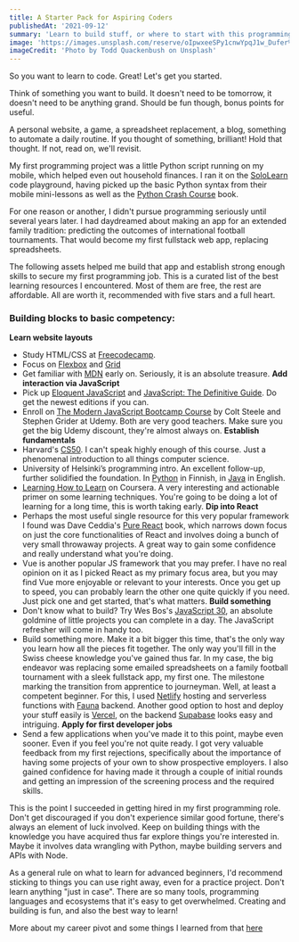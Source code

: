 ```yaml
---
title: A Starter Pack for Aspiring Coders
publishedAt: '2021-09-12'
summary: 'Learn to build stuff, or where to start with this programming lark?'
image: 'https://images.unsplash.com/reserve/oIpwxeeSPy1cnwYpqJ1w_Dufer%20Collateral%20test.jpg?ixlib=rb-1.2.1&ixid=MnwxMjA3fDB8MHxwaG90by1wYWdlfHx8fGVufDB8fHx8&auto=format&fit=crop&w=1516&q=80'
imageCredit: 'Photo by Todd Quackenbush on Unsplash'
---
```


So you want to learn to code. Great! Let's get you started.

Think of something you want to build. It doesn't need to be tomorrow, it doesn't need to be anything grand. Should be fun though, bonus points for useful.

A personal website, a game, a spreadsheet replacement, a blog, something to automate a daily routine. If you thought of something, brilliant! Hold that thought. If not, read on, we'll revisit.

My first programming project was a little Python script running on my mobile, which helped even out household finances. I ran it on the [SoloLearn](https://www.sololearn.com) code playground, having picked up the basic Python syntax from their mobile mini-lessons as well as the [Python Crash Course](https://nostarch.com/pythoncrashcourse2e) book.

For one reason or another, I didn't pursue programming seriously until several years later. I had daydreamed about making an app for an extended family tradition: predicting the outcomes of international football tournaments. That would become my first fullstack web app, replacing spreadsheets.

The following assets helped me build that app and establish strong enough skills to secure my first programming job. This is a curated list of the best learning resources I encountered. Most of them are free, the rest are affordable. All are worth it, recommended with five stars and a full heart.

### Building blocks to basic competency:

**Learn website layouts**

- Study HTML/CSS at [Freecodecamp](https://www.freecodecamp.org/).
- Focus on [Flexbox](https://flexboxfroggy.com/) and [Grid](https://cssgridgarden.com/)
- Get familiar with [MDN](https://developer.mozilla.org/en-US/docs/Learn) early on. Seriously, it is an absolute treasure.
  **Add interaction via JavaScript**
- Pick up [Eloquent JavaScript](https://eloquentjavascript.net/) and [JavaScript: The Definitive Guide](https://www.oreilly.com/library/view/javascript-the-definitive/9781491952016/). Do get the newest editions if you can.
- Enroll on [The Modern JavaScript Bootcamp Course](https://www.udemy.com/course/javascript-beginners-complete-tutorial/) by Colt Steele and Stephen Grider at Udemy. Both are very good teachers. Make sure you get the big Udemy discount, they're almost always on.
  **Establish fundamentals**
- Harvard's [CS50](https://cs50.harvard.edu/x/2021/). I can't speak highly enough of this course. Just a phenomenal introduction to all things computer science.
- University of Helsinki’s programming intro. An excellent follow-up, further solidified the foundation. In [Python](https://ohjelmointi-21.mooc.fi/) in Finnish, in [Java](https://java-programming.mooc.fi/) in English.
- [Learning How to Learn](https://www.coursera.org/learn/learning-how-to-learn) on Coursera. A very interesting and actionable primer on some learning techniques. You're going to be doing a lot of learning for a long time, this is worth taking early.
  **Dip into React**
- Perhaps the most useful single resource for this very popular framework I found was Dave Ceddia's [Pure React](https://www.purereact.com/) book, which narrows down focus on just the core functionalities of React and involves doing a bunch of very small throwaway projects. A great way to gain some confidence and really understand what you're doing.
- Vue is another popular JS framework that you may prefer. I have no real opinion on it as I picked React as my primary focus area, but you may find Vue more enjoyable or relevant to your interests. Once you get up to speed, you can probably learn the other one quite quickly if you need. Just pick one and get started, that's what matters.
  **Build something**
- Don't know what to build? Try Wes Bos's [JavaScript 30](https://javascript30.com/), an absolute goldmine of little projects you can complete in a day. The JavaScript refresher will come in handy too.
- Build something more. Make it a bit bigger this time, that's the only way you learn how all the pieces fit together. The only way you'll fill in the Swiss cheese knowledge you've gained thus far. In my case, the big endeavor was replacing some emailed spreadsheets on a family football tournament with a sleek fullstack app, my first one. The milestone marking the transition from apprentice to journeyman. Well, at least a competent beginner. For this, I used [Netlify](https://www.netlify.com/) hosting and serverless functions with [Fauna](https://fauna.com/) backend. Another good option to host and deploy your stuff easily is [Vercel](https://vercel.com), on the backend [Supabase](https://supabase.io/) looks easy and intriguing.
  **Apply for first developer jobs**
- Send a few applications when you've made it to this point, maybe even sooner. Even if you feel you're not quite ready. I got very valuable feedback from my first rejections, specifically about the importance of having some projects of your own to show prospective employers. I also gained confidence for having made it through a couple of initial rounds and getting an impression of the screening process and the required skills.

This is the point I succeeded in getting hired in my first programming role. Don't get discouraged if you don't experience similar good fortune, there's always an element of luck involved. Keep on building things with the knowledge you have acquired thus far explore things you're interested in. Maybe it involves data wrangling with Python, maybe building servers and APIs with Node.

As a general rule on what to learn for advanced beginners, I'd recommend sticking to things you can use right away, even for a practice project. Don't learn anything "just in case". There are so many tools, programming languages and ecosystems that it's easy to get overwhelmed. Creating and building is fun, and also the best way to learn!

More about my career pivot and some things I learned from that [here](/blog/crossing-over-to-tech)
